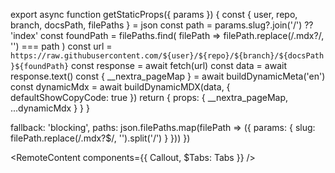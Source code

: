 
export async function getStaticProps({ params }) {
  const { user, repo, branch, docsPath, filePaths } = json
  const path = params.slug?.join('/') ?? 'index'
  const foundPath = filePaths.find(
    filePath => filePath.replace(/\.mdx?/, '') === path
  )
  const url = `https://raw.githubusercontent.com/${user}/${repo}/${branch}/${docsPath}${foundPath}`
  const response = await fetch(url)
  const data = await response.text()
  const { __nextra_pageMap } = await buildDynamicMeta('en')
  const dynamicMdx = await buildDynamicMDX(data, {
    defaultShowCopyCode: true
  })
  return {
    props: {
      __nextra_pageMap,
      ...dynamicMdx
    }
  }
}

  fallback: 'blocking',
  paths: json.filePaths.map(filePath => ({
    params: { slug: filePath.replace(/\.mdx?$/, '').split('/') }
  }))
})

<RemoteContent components={{ Callout, $Tabs: Tabs }} />
